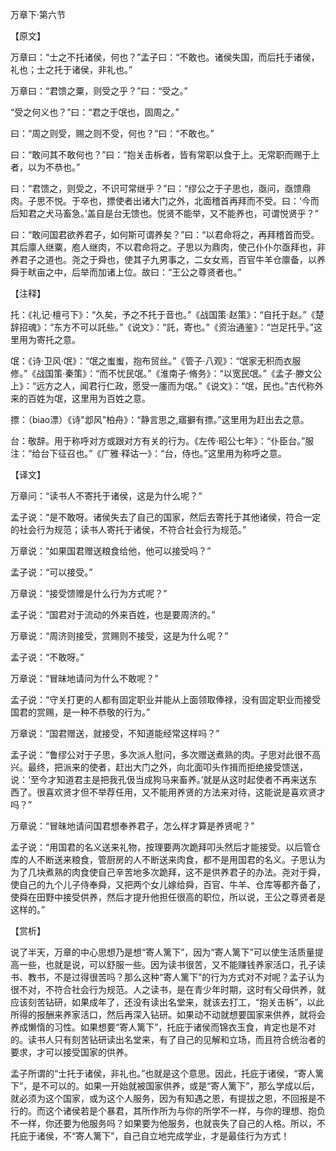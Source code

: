 

万章下·第六节

【原文】

万章曰：“士之不托诸侯，何也？”孟子曰：“不敢也。诸侯失国，而后托于诸侯，礼也；士之托于诸侯，非礼也。”

万章曰：“君馈之粟，则受之乎？”曰：“受之。”

“受之何义也？”曰：“君之于氓也，固周之。”

曰：“周之则受，赐之则不受，何也？”曰：“不敢也。”

曰：“敢问其不敢何也？”曰：“抱关击柝者，皆有常职以食于上。无常职而赐于上者，以为不恭也。”

曰：“君馈之，则受之，不识可常继乎？”曰：“缪公之于子思也，亟问，亟馈鼎肉。子思不悦。于卒也，摽使者出诸大门之外，北面稽首再拜而不受。曰：‘今而后知君之犬马畜急。’盖自是台无馈也。悦贤不能举，又不能养也，可谓悦贤乎？”

曰：“敢问国君欲养君子，如何斯可谓养矣？”曰：“以君命将之，再拜稽首而受。其后廪人继粟，庖人继肉，不以君命将之。子思以为鼎肉，使己仆仆尔亟拜也，非养君子之道也。尧之于舜也，使其子九男事之，二女女焉，百官牛羊仓廪备，以养舜于畎亩之中，后举而加诸上位。故曰：“王公之尊贤者也。”

【注释】

托：《礼记·檀弓下》：“久矣，予之不托于音也。”《战国策·赵策》：“自托于赵。”《楚辞招魂》：“东方不可以託些。”《说文》：“託，寄也。”《资治通鉴》：“岂足托乎。”这里用为寄托之意。

氓：《诗·卫风·氓》：“氓之蚩蚩，抱布贸丝。”《管子·八观》：“氓家无积而衣服修。”《战国策·秦策》：“而不忧民氓。”《淮南子·脩务》：“以宽民氓。”《孟子·滕文公上》：“远方之人，闻君行仁政，愿受一廛而为氓。”《说文》：“氓，民也。”古代称外来的百姓为氓，这里用为百姓之意。

摽：（biao漂）《诗"邶风"柏舟》：“静言思之,寤擗有摽。”这里用为赶出去之意。

台：敬辞。用于称呼对方或跟对方有关的行为。《左传·昭公七年》：“仆臣台。”服注：“给台下征召也。”《广雅·释诂一》：“台，侍也。”这里用为称呼之意。

【译文】

万章问：“读书人不寄托于诸侯，这是为什么呢？”

孟子说：“是不敢呀。诸侯失去了自己的国家，然后去寄托于其他诸侯，符合一定的社会行为规范；读书人寄托于诸侯，不符合社会行为规范。”

万章说：“如果国君赠送粮食给他，他可以接受吗？”

孟子说：“可以接受。”

万章说：“接受馈赠是什么行为方式呢？”

孟子说：“国君对于流动的外来百姓，也是要周济的。”

万章说：“周济则接受，赏赐则不接受，这是为什么呢？”

孟子说：“不敢呀。”

万章说：“冒昧地请问为什么不敢呢？”

孟子说：“守关打更的人都有固定职业并能从上面领取俸禄，没有固定职业而接受国君的赏赐，是一种不恭敬的行为。”

万章说：“国君赠送，就接受，不知道能经常这样吗？”

孟子说：“鲁缪公对于子思，多次派人慰问，多次赠送煮熟的肉。子思对此很不高兴。最终，把派来的使者，赶出大门之外，向北面叩头作揖而拒绝接受馈送，说：‘至今才知道君主是把我孔伋当成狗马来畜养。’就是从这时起使者不再来送东西了。很喜欢贤才但不举荐任用，又不能用养贤的方法来对待，这能说是喜欢贤才吗？”

万章说：“冒昧地请问国君想奉养君子，怎么样才算是养贤呢？”

孟子说：“用国君的名义送来礼物，按理要两次跪拜叩头然后才能接受。以后管仓库的人不断送来粮食，管厨房的人不断送来肉食，都不是用国君的名义。子思认为为了几块煮熟的肉食使自己辛苦地多次跪拜，这不是供养君子的办法。尧对于舜，使自己的九个儿子侍奉舜，又把两个女儿嫁给舜，百官、牛羊、仓库等都齐备了，使舜在田野中接受供养，然后才提升他担任很高的职位，所以说，王公之尊贤者是这样的。”

【赏析】

说了半天，万章的中心思想乃是想“寄人篱下”，因为“寄人篱下”可以使生活质量提高一些，也就是说，可以舒服一些。因为读书很苦，又不能赚钱养家活口，孔子读书、教书，不是过得很苦吗？那么这种“寄人篱下”的行为方式对不对呢？孟子认为很不对，不符合社会行为规范。人之读书，是在青少年时期，这时有父母供养，就应该刻苦钻研，如果成年了，还没有读出名堂来，就该去打工，“抱关击柝”，以此所得的报酬来养家活口，然后再深入钻研。如果动不动就想要国家来供养，就将会养成懒惰的习性。如果想要“寄人篱下”，托庇于诸侯而锦衣玉食，肯定也是不对的。读书人只有刻苦钻研读出名堂来，有了自己的见解和立场，而且符合统治者的要求，才可以接受国家的供养。

孟子所谓的“士托于诸侯，非礼也。”也就是这个意思。因此，托庇于诸侯，“寄人篱下”，是不可以的。如果一开始就被国家供养，或是“寄人篱下”，那么学成以后，就必须为这个国家，或为这个人服务，因为有知遇之恩，有提拔之恩，不回报是不行的。而这个诸侯若是个暴君，其所作所为与你的所学不一样，与你的理想、抱负不一样，你还要为他服务吗？如果要为他服务，也就丧失了自己的人格。所以，不托庇于诸侯，不“寄人篱下”，自己自立地完成学业，才是最佳行为方式！

